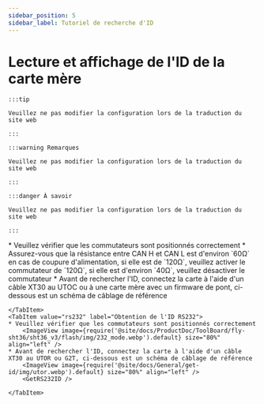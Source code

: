 ```yaml
---
sidebar_position: 5
sidebar_label: Tutoriel de recherche d'ID
---
```





# Lecture et affichage de l'ID de la carte mère

    :::tip

    Veuillez ne pas modifier la configuration lors de la traduction du site web

    :::

    :::warning Remarques

    Veuillez ne pas modifier la configuration lors de la traduction du site web

    :::

    :::danger À savoir

    Veuillez ne pas modifier la configuration lors de la traduction du site web

    :::

<Tabs>
    <TabItem value="can" label="Obtention de l'UUID CANBus">
    * Veuillez vérifier que les commutateurs sont positionnés correctement
    * Assurez-vous que la résistance entre CAN H et CAN L est d'environ `60Ω` en cas de coupure d'alimentation, si elle est de `120Ω`, veuillez activer le commutateur de `120Ω`, si elle est d'environ `40Ω`, veuillez désactiver le commutateur
        <ImageView image={require('@site/docs/ProductDoc/ToolBoard/fly-sht36/sht36_v3/flash/img/120.webp').default} size="80%" align="left" />              
    * Avant de rechercher l'ID, connectez la carte à l'aide d'un câble XT30 au UTOC ou à une carte mère avec un firmware de pont, ci-dessous est un schéma de câblage de référence
        <ImageView image={require('@site/docs/General/get-id/img/utoc.webp').default} size="80%" align="left" />       
        <GetCanbusUUID />

    </TabItem>
    <TabItem value="rs232" label="Obtention de l'ID RS232">
    * Veuillez vérifier que les commutateurs sont positionnés correctement
        <ImageView image={require('@site/docs/ProductDoc/ToolBoard/fly-sht36/sht36_v3/flash/img/232_mode.webp').default} size="80%" align="left" />              
    * Avant de rechercher l'ID, connectez la carte à l'aide d'un câble XT30 au UTOR ou G2T, ci-dessous est un schéma de câblage de référence
        <ImageView image={require('@site/docs/General/get-id/img/utor.webp').default} size="80%" align="left" />              
        <GetRS232ID />

    </TabItem>
</Tabs>
